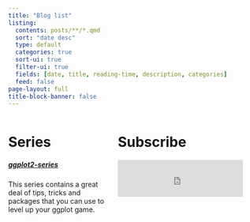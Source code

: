 ---
title: "Blog list"
listing:
  contents: posts/**/*.qmd
  sort: "date desc"
  type: default
  categories: true
  sort-ui: true
  filter-ui: true
  fields: [date, title, reading-time, description, categories]
  feed: false
page-layout: full
title-block-banner: false
---

:::: {.columns}

::: {.column width="39%"}
# Series

##### [ggplot2-series](ggplot-series.html)

This series contains a great deal of tips, tricks and packages that you can use to level up your ggplot game.
:::

::: {.column width="55%"}
# Subscribe

<iframe id="beehiiv-form" src="https://embeds.beehiiv.com/9232d2a2-6e85-4beb-b8ed-1de94e9e4f01?slim=true" data-test-id="beehiiv-embed" frameborder="0" scrolling="no" style="margin: 0; border-radius: 0px !important; background-color: transparent; height: 75px; width: 90%;">

</iframe>

:::
::::




